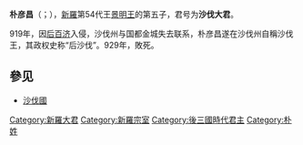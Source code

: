 '''朴彦昌'''（{{lang-ko|박언창}}；{{bd|？||929年}}），[[新羅|新羅]]第54代王[[景明王|景明王]]的第五子，君号为'''沙伐大君'''。
 
919年，因[[后百济|后百济]]入侵，沙伐州与国都金城失去联系，朴彦昌遂在沙伐州自稱沙伐王，其政权史称“后沙伐”。929年，敗死。

==參见==
*[[沙伐國|沙伐國]]

{{朝鲜人物小作品}}
[[Category:新羅大君|Category:新羅大君]]
[[Category:新羅宗室|Category:新羅宗室]]
[[Category:後三國時代君主|Category:後三國時代君主]]
[[Category:朴姓|Category:朴姓]]